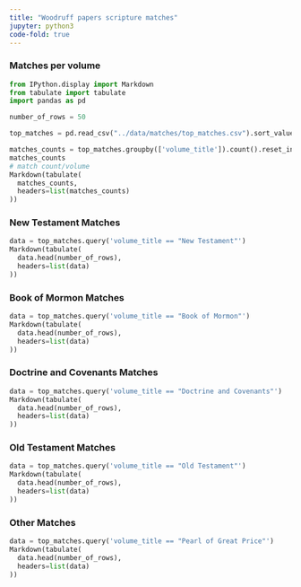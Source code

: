 ```yaml
---
title: "Woodruff papers scripture matches"
jupyter: python3
code-fold: true
---
```



### Matches per volume

```python
from IPython.display import Markdown
from tabulate import tabulate
import pandas as pd

number_of_rows = 50

top_matches = pd.read_csv("../data/matches/top_matches.csv").sort_values(by='similarity_score',ascending=False)

matches_counts = top_matches.groupby(['volume_title']).count().reset_index()[['volume_title', 'phrase_woodruff']]
matches_counts
# match count/volume
Markdown(tabulate(
  matches_counts,
  headers=list(matches_counts)
))
```




### New Testament Matches

```python
data = top_matches.query('volume_title == "New Testament"')
Markdown(tabulate(
  data.head(number_of_rows),
  headers=list(data)
))

```


### Book of Mormon Matches

```python
data = top_matches.query('volume_title == "Book of Mormon"')
Markdown(tabulate(
  data.head(number_of_rows),
  headers=list(data)
))

```

### Doctrine and Covenants Matches

```python
data = top_matches.query('volume_title == "Doctrine and Covenants"')
Markdown(tabulate(
  data.head(number_of_rows),
  headers=list(data)
))

```

### Old Testament Matches

```python
data = top_matches.query('volume_title == "Old Testament"')
Markdown(tabulate(
  data.head(number_of_rows),
  headers=list(data)
))

```

### Other Matches

```python
data = top_matches.query('volume_title == "Pearl of Great Price"')
Markdown(tabulate(
  data.head(number_of_rows),
  headers=list(data)
))

```


